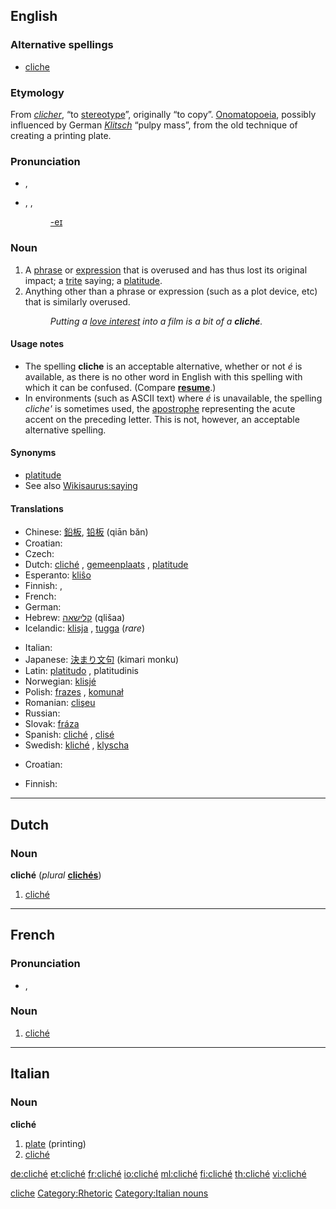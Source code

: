 ==English==

===Alternative spellings===
* [[cliche]]

===Etymology===
From {{etyl|fr}} ''[[clicher]]'', “to [[stereotype]]”, originally “to copy”. [[onomatopoeia|Onomatopoeia]], possibly influenced by German ''[[Klitsch]]'' “pulpy mass”, from the old technique of creating a printing plate.

===Pronunciation===
* {{a|UK}} {{IPA|/ˈkliːʃeɪ/}}, {{SAMPA|/"kli:SeI/}}
*: {{rhymes|iːʃeɪ}}
* {{a|US}} {{enPR|klē-shāʹ}}, {{IPA|/kliːˈʃeɪ/}}, {{SAMPA|/kli:"SeI/}}
*: [[Rhymes:English:-eɪ|-eɪ]]

===Noun===
{{wikipedia}}
{{en-noun}}

# A [[phrase]] or [[expression]] that is overused and has thus lost its original impact; a [[trite]] saying; a [[platitude]].
# Anything other than a phrase or expression (such as a plot device, etc) that is similarly overused.
#: ''Putting a [[love interest]] into a film is a bit of a '''cliché'''.''

====Usage notes====
* The spelling '''cliche''' is an acceptable alternative, whether or not ''é'' is available, as there is no other word in English with this spelling with which it can be confused. (Compare '''[[resume]]'''.)
* In environments (such as ASCII text) where ''é'' is unavailable, the spelling ''cliche' '' is sometimes used, the [[apostrophe]] representing the acute accent on the preceding letter. This is not, however, an acceptable alternative spelling.

====Synonyms====
* [[platitude]]
* See also [[Wikisaurus:saying]]

====Translations====
{{trans-top|overused phrase or expression}}
* Chinese: [[鉛板]], [[铅板]] (qiān bǎn)
* Croatian: {{t-|hr|kliše|m}}
* Czech: {{t|cs|klišé|n}}
* Dutch: [[#Dutch|cliché]] {{n}}, [[gemeenplaats]] {{f}}, [[platitude]] {{f}}
* Esperanto: [[kliŝo]]
* Finnish: {{t-|fi|klisee}}, {{t-|fi|latteus}}
* French: {{t+|fr|cliché|m}}
* German: {{t+|de|Klischee|n}}
* Hebrew: [[קלישאה]] (qlišaa) {{f}}
* Icelandic: [[klisja]] {{f}}, [[tugga]] {{f}} (''rare'')
{{trans-mid}}
* Italian: {{t-|it|cliché|m}}
* Japanese: [[決まり文句]] (kimari monku)
* Latin: [[platitudo]] {{f}} {{italbrac|nominative}}, platitudinis {{italbrac|genitive}}
* Norwegian: [[klisjé]] {{n}}
* Polish: [[frazes]] {{m}}, [[komunał]] {{m}}
* Romanian: [[clişeu]] {{n}}
* Russian: {{t+|ru|клише|n|tr=klišé|sc=Cyrl}}
* Slovak: [[fráza]] {{f}}
* Spanish: [[#Spanish|cliché]] {{m}}, [[clisé]] {{m}}
* Swedish: [[kliché]] {{c}}, [[klyscha]] {{c}}
{{trans-bottom}}

{{trans-top|anything (other than a phrase) that is overused}}
* Croatian: {{t-|hr|kliše|m}}
{{trans-mid}}
* Finnish: {{t-|fi|klisee}}
{{trans-bottom}}

[[Category:English words spelled with diacritics|cliche]]

----

==Dutch==

===Noun===
'''cliché''' {{n}} (''plural'' '''[[clichés]]''')

# [[cliché#English|cliché]]

----

==French==

===Pronunciation===
* {{IPA|/kliʃe/|lang=fr}}, {{SAMPA|/kli.Se/}}

===Noun===
{{fr-noun|m}}

# [[cliché#English|cliché]]

[[Category:Rhetoric]]

----

==Italian==

===Noun===
'''cliché''' {{m|inv}}

# [[plate]] (printing)
# [[#English|cliché]]

[[Category:Italian nouns]]

[[de:cliché]]
[[et:cliché]]
[[fr:cliché]]
[[io:cliché]]
[[ml:cliché]]
[[fi:cliché]]
[[th:cliché]]
[[vi:cliché]]